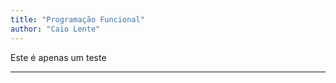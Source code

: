 ```yaml
---
title: "Programação Funcional"
author: "Caio Lente"
---
```


Este é apenas um teste

--------------------------------------------------------------------------------